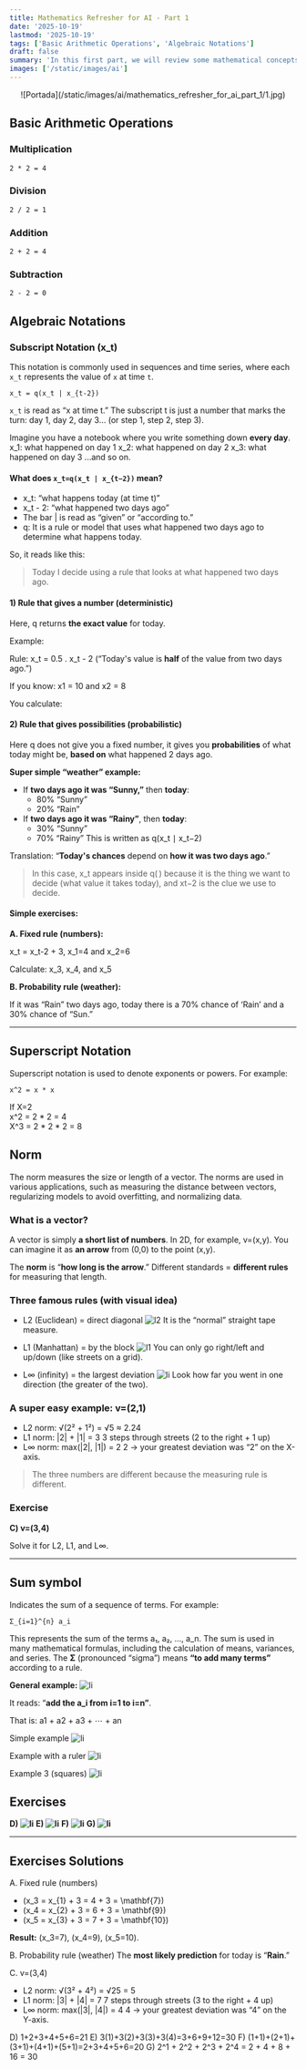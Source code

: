 ```yaml
---
title: Mathematics Refresher for AI - Part 1
date: '2025-10-19'
lastmod: '2025-10-19'
tags: ['Basic Arithmetic Operations', 'Algebraic Notations']
draft: false
summary: 'In this first part, we will review some mathematical concepts that are fundamental for understanding Artificial Intelligence and Machine Learning algorithms.'
images: ['/static/images/ai']
---
```


<p align="center">
  ![Portada](/static/images/ai/mathematics_refresher_for_ai_part_1/1.jpg)
</p>

<TOCInline toc={props.toc} exclude="Introduction" />

## Basic Arithmetic Operations

### Multiplication
```
2 * 2 = 4
```

### Division
```
2 / 2 = 1
``` 

### Addition
```
2 + 2 = 4
```

### Subtraction
```
2 - 2 = 0
``` 

## Algebraic Notations

### Subscript Notation (x_t)
This notation is commonly used in sequences and time series, where each `x_t` represents the value of `x` at time `t`.
```
x_t = q(x_t | x_{t-2})
```

`x_t` is read as “x at time t.” The subscript t is just a number that marks the turn: day 1, day 2, day 3... (or step 1, step 2, step 3).

Imagine you have a notebook where you write something down **every day**.
x_1: what happened on day 1
x_2: what happened on day 2
x_3: what happened on day 3
...and so on.

#### What does ```x_t=q(x_t | x_{t−2})``` mean?

- x_t: “what happens today (at time t)”
- x_t - 2: “what happened two days ago”
- The bar | is read as “given” or “according to.”
- q: It is a rule or model that uses what happened two days ago to determine what happens today.

So, it reads like this:
> Today I decide using a rule that looks at what happened two days ago.

#### 1) Rule that gives a number (deterministic)

Here, q returns **the exact value** for today.

Example:

Rule: x_t = 0.5 . x_t - 2  (“Today's value is **half** of the value from two days ago.”)

If you know: x1 = 10 and x2 = 8

You calculate:

#### 2) Rule that gives possibilities (probabilistic)
Here q does not give you a fixed number, it gives you **probabilities** of what today might be, **based on** what happened 2 days ago.

**Super simple “weather” example:**
- If **two days ago it was “Sunny,”** then **today**:
    - 80% “Sunny”
    - 20% “Rain”
- If **two days ago it was “Rainy”**, then **today**:
    - 30% “Sunny”
    - 70% “Rainy”
This is written as q(x_t ∣ x_t−2)

Translation: “**Today's chances** depend on **how it was two days ago**.”

> In this case, x_t appears inside q( ) because it is the thing we want to decide (what value it takes today), and xt−2 is the clue we use to decide.

#### Simple exercises:

**A. Fixed rule (numbers):**

x_t = x_t-2 + 3, x_1=4 and x_2=6

Calculate: x_3, x_4, and x_5

**B. Probability rule (weather):**

If it was “Rain” two days ago, today there is a 70% chance of ‘Rain’ and a 30% chance of “Sun.”

---

## Superscript Notation
Superscript notation is used to denote exponents or powers. For example:
```
x^2 = x * x 
```

If X=2  
x^2 = 2 * 2 = 4  
X^3 = 2 * 2 * 2 =  8

## Norm 
The norm measures the size or length of a vector. 
The norms are used in various applications, such as measuring the distance between vectors, regularizing models to avoid overfitting, and normalizing data.

### What is a vector?

A vector is simply **a short list of numbers**. In 2D, for example, v=(x,y).
You can imagine it as **an arrow** from (0,0) to the point (x,y).

The **norm** is “**how long is the arrow**.”
Different standards = **different rules** for measuring that length.

### Three famous rules (with visual idea)

- L2 (Euclidean) = direct diagonal
![l2](/static/images/ai/mathematics_refresher_for_ai_part_1/2.png)
It is the “normal” straight tape measure.

- L1 (Manhattan) = by the block
![l1](/static/images/ai/mathematics_refresher_for_ai_part_1/3.png)
You can only go right/left and up/down (like streets on a grid).

- L∞ (infinity) = the largest deviation
![li](/static/images/ai/mathematics_refresher_for_ai_part_1/4.png)
Look how far you went in one direction (the greater of the two).

### A super easy example: v=(2,1)

- L2 norm: √(2² + 1²) = √5 ≈ 2.24
- L1 norm: |2| + |1| = 3
3 steps through streets (2 to the right + 1 up)    
- L∞ norm: max(|2|, |1|) = 2
2 → your greatest deviation was “2” on the X-axis.

> The three numbers are different because the measuring rule is different.

### Exercise
**C) v=(3,4)**

Solve it for L2, L1, and L∞.

---

## Sum symbol

Indicates the sum of a sequence of terms. For example:
```
Σ_{i=1}^{n} a_i
```

This represents the sum of the terms a₁, a₂, ..., a_n. The sum is used in many mathematical formulas, including the calculation of means, variances, and series.
The **Σ** (pronounced “sigma”) means **“to add many terms”** according to a rule.

**General example:**
![li](/static/images/ai/mathematics_refresher_for_ai_part_1/5.png)

It reads: “**add the a_i from i=1 to i=n”**.

That is: a1 + a2 + a3 + ⋯ + an

Simple example
![li](/static/images/ai/mathematics_refresher_for_ai_part_1/6.png)

Example with a ruler
![li](/static/images/ai/mathematics_refresher_for_ai_part_1/7.png)

Example 3 (squares)
![li](/static/images/ai/mathematics_refresher_for_ai_part_1/8.png)

## Exercises
**D) ![li](/static/images/ai/mathematics_refresher_for_ai_part_1/9.png)**
**E) ![li](/static/images/ai/mathematics_refresher_for_ai_part_1/10.png)**
**F) ![li](/static/images/ai/mathematics_refresher_for_ai_part_1/11.png)**
**G) ![li](/static/images/ai/mathematics_refresher_for_ai_part_1/12.png)**

---

## Exercises Solutions
A. Fixed rule (numbers)
* (x_3 = x_{1} + 3 = 4 + 3 = \mathbf{7})
* (x_4 = x_{2} + 3 = 6 + 3 = \mathbf{9})
* (x_5 = x_{3} + 3 = 7 + 3 = \mathbf{10})

**Result:** (x_3=7), (x_4=9), (x_5=10).

B. Probability rule (weather)
The **most likely prediction** for today is “**Rain**.”

C. v=(3,4)

- L2 norm: √(3² + 4²) = √25 = 5
- L1 norm: |3| + |4| = 7
    7 steps through streets (3 to the right + 4 up)
- L∞ norm: max(|3|, |4|) = 4
    4 → your greatest deviation was “4” on the Y-axis.

D) 1+2+3+4+5+6=21
E) 3(1)+3(2)+3(3)+3(4)=3+6+9+12=30
F) (1+1)+(2+1)+(3+1)+(4+1)+(5+1)=2+3+4+5+6=20
G) 2^1 + 2^2 + 2^3 + 2^4 = 2 + 4 + 8 + 16 = 30